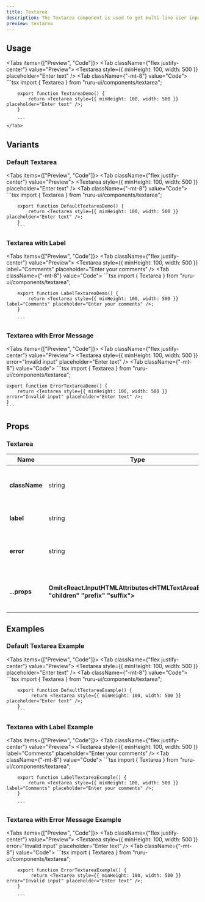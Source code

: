 ```yaml
---
title: Textarea
description: The Textarea component is used to get multi-line user input.
preview: textarea
---
```



## Usage

<Tabs items={["Preview", "Code"]}>
    <Tab className={"flex justify-center"} value="Preview">
        <Textarea 
          style={{ minHeight: 100, width: 500 }}
          placeholder="Enter text"
        />
    </Tab>
    <Tab className={"-mt-8"} value="Code">
        ```tsx
        import { Textarea } from "ruru-ui/components/textarea";

        export function TextareaDemo() {
            return <Textarea style={{ minHeight: 100, width: 500 }} placeholder="Enter text" />;
        }

        ```
    </Tab>

</Tabs>

## Variants

### Default Textarea

<Tabs items={["Preview", "Code"]}>
    <Tab className={"flex justify-center"} value="Preview">
        <Textarea style={{ minHeight: 100, width: 500 }} placeholder="Enter text" />
    </Tab>
    <Tab className={"-mt-8"} value="Code">
        ```tsx
        import { Textarea } from "ruru-ui/components/textarea";

        export function DefaultTextareaDemo() {
            return <Textarea style={{ minHeight: 100, width: 500 }} placeholder="Enter text" />;
        }
        ```

  </Tab>
</Tabs>

### Textarea with Label

<Tabs items={["Preview", "Code"]}>
    <Tab className={"flex justify-center"} value="Preview">
        <Textarea style={{ minHeight: 100, width: 500 }} label="Comments" placeholder="Enter your comments" />
    </Tab>
    <Tab className={"-mt-8"} value="Code">
        ```tsx
        import { Textarea } from "ruru-ui/components/textarea";

        export function LabelTextareaDemo() {
            return <Textarea style={{ minHeight: 100, width: 500 }} label="Comments" placeholder="Enter your comments" />;
        }

        ```

  </Tab>
</Tabs>

### Textarea with Error Message

<Tabs items={["Preview", "Code"]}>
    <Tab className={"flex justify-center"} value="Preview">
        <Textarea style={{ minHeight: 100, width: 500 }} error="Invalid input" placeholder="Enter text" />
    </Tab>
    <Tab className={"-mt-8"} value="Code">
    ```tsx
    import { Textarea } from "ruru-ui/components/textarea";

    export function ErrorTextareaDemo() {
        return <Textarea style={{ minHeight: 100, width: 500 }} error="Invalid input" placeholder="Enter text" />;
    }
    ```

  </Tab>
</Tabs>

## Props

### Textarea

| Name          | Type                                                                                     | Default     | Description                                   |
| ------------- | ---------------------------------------------------------------------------------------- | ----------- | --------------------------------------------- |
| **className** | string                                                                                   | `""`        | Additional class names for the container.     |
| **label**     | string                                                                                   | `undefined` | Label for the textarea element.               |
| **error**     | string                                                                                   | `""`        | Error message to display below the textarea.  |
| **...props**  | **Omit\<React.InputHTMLAttributes\<HTMLTextAreaElement>, "children" "prefix" "suffix">** | `-`         | Any other props to be passed to the textarea. |

## Examples

### Default Textarea Example

<Tabs items={["Preview", "Code"]}>
    <Tab className={"flex justify-center"} value="Preview">
        <Textarea 
            style={{ minHeight: 100, width: 500 }}
            placeholder="Enter text"
         />
    </Tab>
    <Tab className={"-mt-8"} value="Code">
        ```tsx
        import { Textarea } from "ruru-ui/components/textarea";

        export function DefaultTextareaExample() {
             return <Textarea style={{ minHeight: 100, width: 500 }} placeholder="Enter text" />;
        }
        ```

  </Tab>
</Tabs>

### Textarea with Label Example

<Tabs items={["Preview", "Code"]}>
    <Tab className={"flex justify-center"} value="Preview">
        <Textarea style={{ minHeight: 100, width: 500 }} label="Comments" placeholder="Enter your comments" />
    </Tab>
    <Tab className={"-mt-8"} value="Code">
        ```tsx
        import { Textarea } from "ruru-ui/components/textarea";

        export function LabelTextareaExample() {
            return <Textarea style={{ minHeight: 100, width: 500 }} label="Comments" placeholder="Enter your comments" />;
        }

        ```

  </Tab>
</Tabs>

### Textarea with Error Message Example

<Tabs items={["Preview", "Code"]}>
    <Tab className={"flex justify-center"} value="Preview">
        <Textarea style={{ minHeight: 100, width: 500 }} error="Invalid input" placeholder="Enter text" />
    </Tab>
    <Tab className={"-mt-8"} value="Code">
        ```tsx
        import { Textarea } from "ruru-ui/components/textarea";

        export function ErrorTextareaExample() {
             return <Textarea style={{ minHeight: 100, width: 500 }} error="Invalid input" placeholder="Enter text" />;
        }

        ```

  </Tab>
</Tabs>
